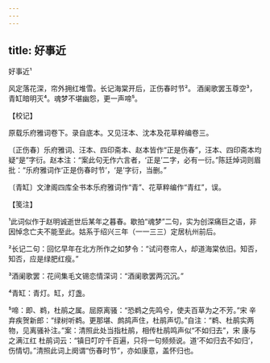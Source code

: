 ```yaml
---
---
---
```

title: 好事近
---



好事近¹





风定落花深，帘外拥红堆雪。长记海棠开后，正伤春时节²。 酒阑歌罢玉尊空³，青缸暗明灭⁴。魂梦不堪幽怨，更一声啼⁵。

【校记】

原载乐府雅词卷下。录自底本。又见汪本、沈本及花草粹编卷三。

〔正伤春〕乐府雅词、汪本、四印斋本、赵本皆作“正是伤春”，汪本、四印斋本均疑“是”字衍。赵本注：“案此句无作六言者，‘正是’二字，必有一衍。”陈廷焯词则眉批：“乐府雅词作‘正是伤春时节’，‘是’字衍，当删。”

〔青缸〕文津阁四库全书本乐府雅词作“青”、花草粹编作“青红”，误。

【笺注】

¹此词似作于赵明诚逝世后某年之暮春。歇拍“魂梦”二句，实为创深痛巨之语，非因悼念亡夫不能至此。姑系于绍兴三年（一一三三）定居杭州前后。

²长记二句：回忆早年在北方所作之如梦令：“试问卷帘人，却道海棠依旧。知否，知否，应是绿肥红瘦。”

³酒阑歌罢：花间集毛文锡恋情深词：“酒阑歌罢两沉沉。”

⁴青缸：青灯。缸，灯盏。

⁵啼：即、鹈，杜鹃之属。屈原离骚：“恐鹈之先鸣兮，使夫百草为之不芳。”宋 辛弃疾贺新郎：“绿树听鹈。更那堪、鹧鸪声住，杜鹃声切。”自注：“鹈、杜鹃实两物，见离骚补注。”案：清照此处当指杜鹃，相传杜鹃鸣声似“不如归去”，宋 康与之满江红 杜鹃词云：“镇日叮咛千百遍，只将一句频频说。道‘不如归去不如归’，伤情切。”清照此词上阕谓“伤春时节”，亦如康意，盖怀归也。